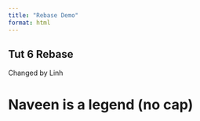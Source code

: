 ```yaml
---
title: "Rebase Demo"
format: html
---
```


## Tut 6 Rebase

Changed by Linh

# Naveen is a legend (no cap)
